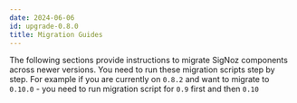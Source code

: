 ```yaml
---
date: 2024-06-06
id: upgrade-0.8.0
title: Migration Guides
---
```


The following sections provide instructions to migrate SigNoz components across newer versions. You need to run these migration scripts step by step. For example if you are currently on `0.8.2` and want to migrate to `0.10.0` - you need to run migration script for `0.9` first and then `0.10`

<DocCardContainer>

<DocCard
    title="📄️ Upgrade to v0.55"
    description=""
    href="/docs/operate/migration/upgrade-0.55"
/>

<DocCard
    title="📄️ Upgrade to v0.51"
    description=""
    href="/docs/operate/migration/upgrade-0.51"
/>

<DocCard
    title="📄️ Upgrade to v0.49"
    description=""
    href="/docs/operate/migration/upgrade-0.49"
/>

<DocCard
    title="📄️ Upgrade to v0.45"
    description=""
    href="/docs/operate/migration/upgrade-0.45"
/>


<DocCard
    title="📄️ Upgrade to v0.38"
    description=""
    href="/docs/operate/migration/upgrade-0.38"
/>

<DocCard
    title="📄️ Upgrade to v0.36"
    description=""
    href="/docs/operate/migration/upgrade-0.36"
/>

<DocCard
    title="📄️ Upgrade to v0.27"
    description=""
    href="/docs/operate/migration/upgrade-0.27"
/>

<DocCard
    title="📄️ Upgrade to v0.23"
    description=""
    href="/docs/operate/migration/upgrade-0.23"
/>

<DocCard
    title="📄️ Upgrade to v0.19"
    description=""
    href="/docs/operate/migration/upgrade-0.19"
/>

<DocCard
    title="📄️ Upgrade to v0.12"
    description=""
    href="/docs/operate/migration/upgrade-0.12"
/>

<DocCard
    title="📄️ Upgrade to v0.10"
    description=""
    href="/docs/operate/migration/upgrade-0.10"
/>

<DocCard
    title="📄️ Upgrade to v0.9"
    description=""
    href="/docs/operate/migration/upgrade-0.9"
/>

<DocCard
    title="📄️ Upgrade to v0.8.1"
    description=""
    href="/docs/operate/migration/upgrade-0.8.1"
/>

<DocCard
    title="📄️ Upgrade to v0.8.0"
    description=""
    href="/docs/operate/migration/upgrade-0.8.0"
/>
</DocCardContainer>
